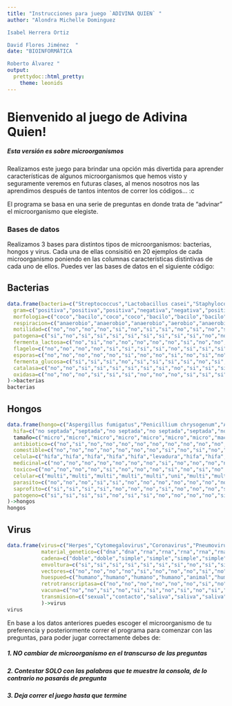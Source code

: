 ```yaml
---
title: "Instrucciones para juego `ADIVINA QUIEN` "
author: "Alondra Michelle Dominguez  

Isabel Herrera Ortiz 

David Flores Jiménez  "
date: "BIOINFORMÁTICA

Roberto Álvarez "
output: 
  prettydoc::html_pretty:
    theme: leonids
---
```


# **Bienvenido al juego de Adivina Quien! **
##### **Esta versión es sobre microorganismos**

Realizamos este juego para brindar una opción más divertida para aprender características de algunos microorganismos que hemos visto y seguramente veremos en futuras clases, al menos nosotros nos las aprendimos después de tantos intentos de correr los códigos... :c


El programa se basa en una serie de preguntas en donde trata de "advinar" el microorganismo que elegiste.

### **Bases de datos**

Realizamos 3 bases para distintos tipos de microorganismos: bacterias, hongos y virus. Cada una de ellas consisitió en 20 ejemplos de cada microorganismo poniendo en las columnas características distintivas de cada uno de ellos. Puedes ver las bases de datos en el siguiente código:

## __Bacterias__
```r
data.frame(bacteria=c("Streptococcus","Lactobacillus casei","Staphylococcus aureus","Moraxella catarrhalis","Vibrio cholerae","Bacillus anthracis","Salmonella enterica","Escherichia coli","Clostridium botulinum","Listeria monocytogenes","Bacillus thuringiensis","Vibrio fischeri","Azotobacter chroococcum","Clostridium tetani","Bifidobacterium","Neisseria gonorrhoeae","Klebsiella pneunmoniae","Lactobacillus acidophilus","Bacillus subtilis"),
  gram=c("positiva","positiva","positiva","negativa","negativa","positiva","negativa","negativa","positiva","positiva","positiva","negativa","negativa","positiva","positiva","negativa","negativa","positiva","positiva"),
  morfologia=c("coco","bacilo","coco","coco","bacilo","bacilo","bacilo","bacilo","bacilo","bacilo","bacilo","bacilo","bacilo","bacilo","bacilo","coco","bacilo","bacilo","bacilo"),
  respiracion=c("anaerobio","anaerobio","anaerobio","aerobio","anaerobio","aerobio","anaerobio","anaerobio","anaerobio","anaerobio","aerobio","anaerobio","aerobio","anaerobio","anaerobio","aerobio","anaerobio","anaerobio","aerobio"),
  motilidad=c("no","no","no","no","si","no","si","si","no","si","no","si","si","no","no","no","no","no","si"),
  patogena=c("si","no","si","si","si","si","si","si","si","si","no","no","no","si","no","si","si","no","no"),
  fermenta_lactosa=c("no","si","no","no","no","no","no","si","no","no","no","no","no","no","no","no","si","si","no"),
  flagelo=c("no","no","no","no","si","si","si","si","no","si","si","si","si","no","no","no","no","no","si"),
  esporas=c("no","no","no","no","no","si","no","no","si","no","si","no","no","si","no","no","no","no","si"),
  fermenta_glucosa=c("si","si","si","no","si","si","si","si","no","si","si","si","no","no","si","no","si","si","si"),
  catalasa=c("no","no","si","si","si","si","si","si","no","si","si","si","si","no","no","no","si","no","si"),
  oxidasa=c("no","no","no","si","si","si","no","no","no","si","si","si","si","no","no","si","no","no","si")
)->bacterias
bacterias
```

## __Hongos__
```r
data.frame(hongo=c("Aspergillus fumigatus","Penicillium chrysogenum","Aspergillus niger","Rhizopus stolonifer","Daviceps purpurea","Cryptococcus neoformans","Microsporum canis", "Lycoperdon pertulatum","Russula emetica","Lactarius indigo","Amanita gemmata","Fusarium solani","Agricus bisporus","Amanita phalloides","Lentinula edodes","Pleurotus ostreatus","Morchella esculenta","Ganoderma lucidum"),
  hifa=c("no septada","septada","no septada","no septada","septada","no septada","septada","septada","septada","septada","septada","septada","septada","septada","septada","septada","septada","septada"),
  tamaño=c("micro","micro","micro","micro","micro","micro","micro","macro","macro","macro","macro","micro","macro","macro","macro","macro","macro","macro"),
  antibiotico=c("no","si","no","no","no","no","no","no","no","no","no","no","no","no","no","no","no","no"),
  comestible=c("no","no","no","no","no","no","no","si","no","si","no","no","si","no","si","si","si","si"),
  celula=c("hifa","hifa","hifa","hifa","hifa","levadura","hifa","hifa","hifa","hifa","hifa","hifa","hifa","hifa","hifa","hifa","hifa","hifa"),
  medicinal=c("no","no","no","no","no","no","no","si","no","no","no","no","no","no","si","no","no","si"),
  toxico=c("no","no","no","no","si","no","no","no","si","no","si","no","no","si","no","no","no","no"),
  celular=c("multi","multi","multi","multi","multi","uni","multi","multi","multi","multi","multi","multi","multi","multi","multi","multi","multi","multi"),
  parasito=c("no","no","no","si","si","no","no","no","no","no","no","no","no","no","no","no","no","no"),
  saprofito=c("si","si","si","si","no","no","no","si","no","no","no","si","si","no","si","si","no","si"),
  patogeno=c("si","si","si","si","no","si","si","no","no","no","no","si","no","no","no","no","no","no")
)->hongos
hongos
```

## __Virus__
```r
data.frame(virus=c("Herpes","Cytomegalovirus","Coronavirus","Pneumovirus","Lyssavirus (rabia)","Influenza","VIH","Rotavirus","Flavivirus","Viruela símica","Ébola","Arenavirus","Mosaico del tabaco","Bacteriófago T4","Hepatitis B","Adenovirus","VPH","Dengue","Polio","Mosaico de la coliflor","Epstein-Barr"),
           material_genetico=c("dna","dna","rna","rna","rna","rna","rna","rna","rna","dna","rna","rna","rna","dna","dna","dna","dna","rna","rna","dna","dna"),
           cadena=c("doble","doble","simple","simple","simple","simple","simple","simple","simple","doble","simple","simple","simple","doble","doble","doble","doble","simple","simple","simple","dna"),
           envoltura=c("si","si","si","si","si","si","si","no","si","si","si","si","no","no","si","no","no","si","no","no","si"),
           vectores=c("no","no","no","no","si","no","no","no","si","no","no","si","si","no","no","no","no","si","no","si","no"),
           huespued=c("humano","humano","humano","humano","animal","humano","humano","animal","humano","animal","humano","humano","planta","bacteria","humano","humano","humano","humano","humano","planta","humano"),
           retrotranscriptasa=c("no","no","no","no","no","no","si","no","no","no","no","no","no","no","no","no","no","no","no","no","no"),
           vacuna=c("no","no","si","no","si","si","no","si","no","si","si","si","no","no","si","no","si","si","si","no","no"),
           transmision=c("sexual","contacto","saliva","saliva","saliva","saliva","sangre","fecal","vector","contacto","sangre","vector","vector","bacteria","sangre","saliva","sexual","vector","fecal","vector","contacto")
           )->virus
virus
```

En base a los datos anteriores puedes escoger el microorganismo de tu preferencia y posteriormente correr el programa para comenzar con las preguntas, para poder jugar correctamente debes de:

##### __1. NO cambiar de microorganismo en el transcurso de las preguntas__

##### __2. Contestar SOLO con las palabras que te muestre la consola, de lo contrario no pasarás de pregunta__

##### __3. Deja correr el juego hasta que termine__